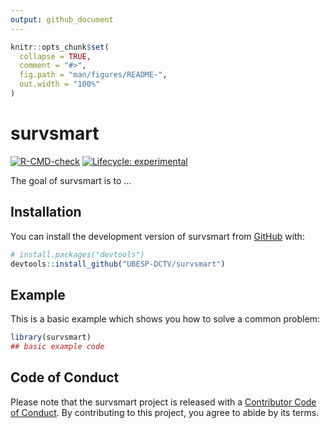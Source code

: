 ```yaml
---
output: github_document
---
```


<!-- README.md is generated from README.Rmd. Please edit that file -->

```r
knitr::opts_chunk$set(
  collapse = TRUE,
  comment = "#>",
  fig.path = "man/figures/README-",
  out.width = "100%"
)
```

# survsmart

<!-- badges: start -->
[![R-CMD-check](https://github.com/UBESP-DCTV/survsmart/actions/workflows/R-CMD-check.yaml/badge.svg)](https://github.com/UBESP-DCTV/survsmart/actions/workflows/R-CMD-check.yaml)
[![Lifecycle: experimental](https://img.shields.io/badge/lifecycle-experimental-orange.svg)](https://lifecycle.r-lib.org/articles/stages.html#experimental)
<!-- badges: end -->

The goal of survsmart is to ...

## Installation

You can install the development version of survsmart from [GitHub](https://github.com/) with:

``` r
# install.packages("devtools")
devtools::install_github("UBESP-DCTV/survsmart")
```

## Example

This is a basic example which shows you how to solve a common problem:

```r
library(survsmart)
## basic example code
```


## Code of Conduct

Please note that the survsmart project is released with a [Contributor Code of Conduct](https://contributor-covenant.org/version/2/1/CODE_OF_CONDUCT.html). By contributing to this project, you agree to abide by its terms.


